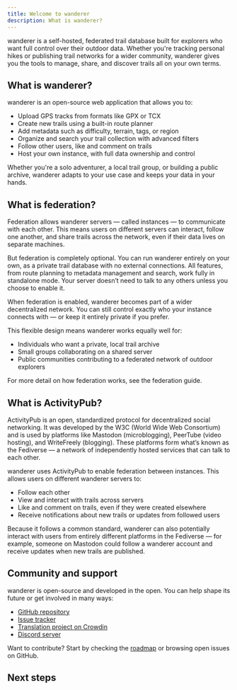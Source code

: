 ```yaml
---
title: Welcome to wanderer
description: What is wanderer?
---
```



wanderer is a self-hosted, federated trail database built for explorers who want full control over their outdoor data. Whether you're tracking personal hikes or publishing trail networks for a wider community, wanderer gives you the tools to manage, share, and discover trails all on your own terms.

## What is wanderer?

wanderer is an open-source web application that allows you to:

- Upload GPS tracks from formats like GPX or TCX
- Create new trails using a built-in route planner
- Add metadata such as difficulty, terrain, tags, or region
- Organize and search your trail collection with advanced filters
- Follow other users, like and comment on trails
- Host your own instance, with full data ownership and control

Whether you're a solo adventurer, a local trail group, or building a public archive, wanderer adapts to your use case and keeps your data in your hands.

## What is federation?

Federation allows wanderer servers — called instances — to communicate with each other. This means users on different servers can interact, follow one another, and share trails across the network, even if their data lives on separate machines.

But federation is completely optional. You can run wanderer entirely on your own, as a private trail database with no external connections. All features, from route planning to metadata management and search, work fully in standalone mode. Your server doesn’t need to talk to any others unless you choose to enable it.

When federation is enabled, wanderer becomes part of a wider decentralized network. You can still control exactly who your instance connects with — or keep it entirely private if you prefer.

This flexible design means wanderer works equally well for:

- Individuals who want a private, local trail archive
- Small groups collaborating on a shared server
- Public communities contributing to a federated network of outdoor explorers

For more detail on how federation works, see the federation guide.

## What is ActivityPub?

ActivityPub is an open, standardized protocol for decentralized social networking. It was developed by the W3C (World Wide Web Consortium) and is used by platforms like Mastodon (microblogging), PeerTube (video hosting), and WriteFreely (blogging). These platforms form what’s known as the Fediverse — a network of independently hosted services that can talk to each other.

wanderer uses ActivityPub to enable federation between instances. This allows users on different wanderer servers to:

- Follow each other
- View and interact with trails across servers
- Like and comment on trails, even if they were created elsewhere
- Receive notifications about new trails or updates from followed users

Because it follows a common standard, wanderer can also potentially interact with users from entirely different platforms in the Fediverse — for example, someone on Mastodon could follow a wanderer account and receive updates when new trails are published.


## Community and support

wanderer is open-source and developed in the open. You can help shape its future or get involved in many ways:

- [GitHub repository](https://github.com/Flomp/wanderer)
- [Issue tracker](https://github.com/Flomp/wanderer/issues)
- [Translation project on Crowdin](https://crowdin.com/project/wanderer)
- [Discord server](https://discord.gg/USSEBY98CP)

Want to contribute? Start by checking the [roadmap](https://github.com/users/Flomp/projects/2) or browsing open issues on GitHub.



## Next steps

<div class="grid grid-cols-1 md:grid-cols-3 gap-x-2">
    <div class="mt-4">
        <LinkCard title="How to use wanderer" description="Learn how to upload, create, and organize trails in your own instance of wanderer.">
        </LinkCard>
    </div>
    <LinkCard title="How to run wanderer" description="Want to host your own instance? This guide covers everything you need to know to deploy wanderer.">
    </LinkCard>
    <LinkCard title="How to develop wanderer" description="This section covers the development environment, architecture overview, and how to get involved in the project.">
    </LinkCard>
</div>